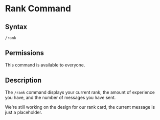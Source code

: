 
# Rank Command

## Syntax

```
/rank
```

## Permissions

This command is available to everyone.

## Description

The `/rank` command displays your current rank, the amount of experience you have, and the number of messages you have sent.

<Callout emoji="⚠️">
	We're still working on the design for our rank card, the current message is
	just a placeholder.
</Callout>
